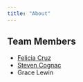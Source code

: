 ```yaml
---
title: "About"
---
```


## Team Members

- [Felicia Cruz](https://github.com/fmcruz23)
- [Steven Cognac](https://github.com/cognack)
- Grace Lewin 
